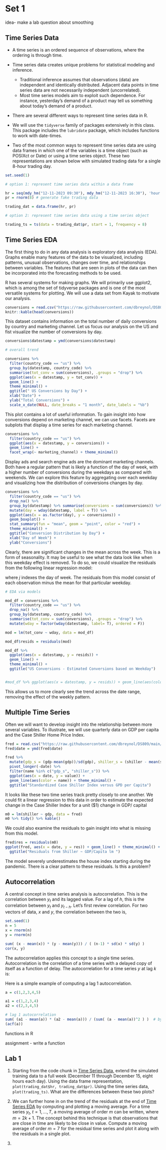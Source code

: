 # Set 1

idea- make a lab question about smoothing

## Time Series Data

* A time series is an ordered sequence of observations, where the ordering is through time.

* Time series data creates unique problems for statistical modeling and inference.
  + Traditional inference assumes that observations (data) are independent and identically distributed. Adjacent data points in time series data are not necessarily independent (uncorrelated).
  + Most time series models aim to exploit such dependence. For instance, yesterday’s demand of a product may tell us something about today’s
demand of a product.

* There are several different ways to represent time series data in R. 

* We will use the <code>tidyverse</code> family of packages extensively in this class. This package includes the <code>lubridate</code> package, which includes functions to work with date-times.

* Two of the most common ways to represent time series data are using data frames in which one of the variables is a time object (such as POSIXct or Date) or using a time series object. These two representations are shown below with simulated trading data for a single 8-hour trading day.


```r
set.seed(1)

# option 1: represent time series data within a data frame

hr = seq(mdy_hm("12-11-2023 09:30"), mdy_hm("12-11-2023 16:30"), 'hour') # 8 hours
pr = rnorm(8) # generate fake trading data

trading_dat = data.frame(hr, pr)

# option 2: represent time series data using a time series object

trading_ts = ts(data = trading_dat$pr, start = 1, frequency = 8)
```



## Time Series EDA

The first thing to do in any data analysis is exploratory data analysis (EDA). Graphs enable many features of the data to be visualized, including patterns, unusual observations, changes over time, and relationships between variables. The features that are seen in plots of the data can then be incorporated into the forecasting methods to be used.

R has several systems for making graphs. We will primarily use ggplot2, which is among the set of tidyverse packages and is one of the most versatile systems for plotting. We will use a data set from Kayak to motivate our analysis.

```r
conversions = read.csv("https://raw.githubusercontent.com/dbreynol/DS809/main/data/conversions.csv")
knitr::kable(head(conversions))
```

This dataset contains information on the total number of daily conversions by country and marketing channel. Let us focus our analysis on the US and fist visualize the number of conversions by day. 

```r
conversions$datestamp = ymd(conversions$datestamp)

# overall trend

conversions %>% 
  filter(country_code == "us") %>% 
  group_by(datestamp, country_code) %>% 
  summarise(tot_conv = sum(conversions), .groups = "drop") %>% 
  ggplot(aes(x = datestamp, y = tot_conv)) +
  geom_line() + 
  theme_minimal() + 
  ggtitle(" US Conversions by Day") + 
  xlab("Date") + 
  ylab("Total Conversions") + 
  scale_x_date(NULL, date_breaks = "1 month", date_labels = "%b")


```

This plot contains a lot of useful information. To gain insight into how conversions depend on marketing channel, we can use facets. Facets are subplots that display a time series for each marketing channel.


```r
conversions %>% 
  filter(country_code == "us") %>% 
  ggplot(aes(x = datestamp, y = conversions)) + 
  geom_line() + 
  facet_wrap(~ marketing_channel) + theme_minimal()
```

Display ads and search engine ads are the dominant marketing channels. Both have a regular pattern that is likely a function of the day of week, with a higher number of conversions during the weekdays as compared with weekends. We can explore this feature by aggregating over each weekday and visualizing how the distribution of conversions changes by day.

```r
conversions %>% 
  filter(country_code == "us") %>% 
  drop_na() %>% 
  group_by(datestamp) %>% summarise(conversions = sum(conversions)) %>% 
  mutate(day = wday(datestamp, label = T)) %>% 
  ggplot(aes(x = as.factor(day), y = conversions)) + 
  geom_boxplot() + 
  stat_summary(fun = "mean", geom = "point", color = "red") +
  theme_minimal() + 
  ggtitle("Conversion Distribution by Day") + 
  xlab("Day of Week") + 
  ylab("Conversions")

```

Clearly, there are significant changes in the mean across the week. This is a form of seasonality. It may be useful to see what the data look like when this weekday effect is removed. To do so, we could visualize the residuals from the following linear regression model:

\begin{align}
\hat{\text{conversions}} = \hat{\beta}_0 + \sum_{j=2}^7 \bigg( \hat{\beta}_j \times 1(\text{weekday = j}) \bigg),
\end{align}

where $j$ indexes the day of week. The residuals from this model consist of each observation minus the mean for that particular weekday. 

```r
# EDA via models

mod_df = conversions %>% 
  filter(country_code == "us") %>% 
  drop_na() %>% 
  group_by(datestamp, country_code) %>% 
  summarise(tot_conv = sum(conversions), .groups = "drop") %>% 
  mutate(wday = factor(wday(datestamp, label= T), ordered = F))

mod = lm(tot_conv ~ wday, data = mod_df)

mod_df$resids = residuals(mod)

mod_df %>% 
  ggplot(aes(x = datestamp, y = resids)) + 
  geom_line() + 
  theme_minimal() + 
  ggtitle("US Conversions - Estimated Conversions based on Weekday")


#mod_df %>% ggplot(aes(x = datestamp, y = resids)) + geom_line(aes(color = wday))

```

This allows us to more clearly see the trend across the date range, removing the effect of the weekly pattern. 

## Multiple Time Series

Often we will want to develop insight into the relationship between more several variables. To illustrate, we will use quarterly data on GDP per capita and the Case Shiller Home Price Index. 

```r
fred = read.csv("https://raw.githubusercontent.com/dbreynol/DS809/main/data/fred_dat.csv")[,-1]
fred$date = ymd(fred$date)

fred %>% 
  mutate(gdp_s = (gdp-mean(gdp))/sd(gdp), shiller_s = (shiller - mean(shiller))/sd(shiller))  %>%
  pivot_longer(-date) %>% 
  filter(name %in% c("gdp_s", "shiller_s")) %>% 
  ggplot(aes(x = date, y = value)) + 
  geom_line(aes(color = name)) + theme_minimal() + 
  ggtitle("Standardized Case Shiller Index versus GPD per Capita")

```

It looks like these two time series track pretty closely to one another. We could fit a linear regression to this data in order to estimate the expected change in the Case Shiller Index for a unit ($1) change in GDP/ capital

```r
m0 = lm(shiller ~ gdp, data = fred)
m0 %>% tidy() %>% kable()
```

We could also examine the residuals to gain insight into what is missing from this model.

```r
fred$res = residuals(m0)
ggplot(fred, aes(x = date, y = res)) + geom_line() + theme_minimal() + 
  ggtitle("Residuals from Shiller ~ GDP/Capita lm ")
```

The model severely underestimates the house index starting during the pandemic. There is a clear pattern to these residuals. Is this a problem?

## Autocorrelation

A central concept in time series analysis is autocorrelation. This is the correlation between $y_t$ and its lagged value. For a lag of $h$, this is the correlation between $y_t$ and $y_{t-h}$. Let's first review correlation. For two vectors of data, $x$ and $y$, the correlation between the two is,

\begin{align}
\text{cor}(x,y) &= \frac{\text{cov}(x,y)}{\sigma_x \sigma_y} \\
                &= \frac{ \sum_i (x_i - \bar{x})(y_i - \bar{y})}{ \sqrt{ \sum_i (x_i - \bar{x})^2 \sum_i (y_i - \bar{y})^2 }}
\end{align}

```r
set.seed(1)
n = 5
x = rnorm(n)
y = rnorm(n)

sum( (x - mean(x)) * (y - mean(y))) / ( (n-1) * sd(x) * sd(y) )
cor(x, y)
```

The autocorrelation applies this concept to a single time series. Autocorrelation is the correlation of a time series with a delayed copy of itself as a function of delay. The autocorrelation for a time series $y$ at lag $k$ is:

\begin{equation}
r_k = \frac{ \sum_{t = k + 1}^{T} (y_t - \bar{y})(y_{t-k} - \bar{y}) }{\sum_{t=1}^T (y_t - \bar{y})^2 }
\end{equation}

Here is a simple example of computing a lag 1 autocorrelation.

```r
a = c(1,2,3,4,5)

a1 = c(1,2,3,4)
a2 = c(2,3,4,5)

# lag 1 autocorrelation
sum( (a1 - mean(a)) * (a2 - mean(a))) / (sum( (a - mean(a))^2 ) )  # by hand
(acf(a))
```


functions in R

assignment - write a function

## Lab 1

1. Starting from the code chunk in [Time Series Data], extend the simulated training data to a full week (December 11 through December 15, eight hours each day). Using the data frame representation, <code>plot(trading_dat\$hr, trading_dat\$pr)</code>. Using the time series data, <code>plot(trading_ts)</code>. What are the differences between these two plots?

2. We can further hone in on the trend of the residuals at the end of [Time Series EDA] by computing and plotting a moving average. For a time series $y_t$, $t = 1, \ldots, T$, a moving average of order $m$ can be written,
\begin{align}
\hat{y_t} = \frac{1}{m} \sum_{j=-k}^{k} y_{t+j},
\end{align}
where $m=2k+1$. The concept behind this technique is that observations that are close in time are likely to be close in value. Compute a moving average of order $m=7$ for the residual time series and plot it along with the residuals in a single plot. 

3. 
